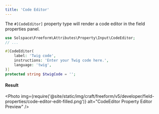 ```yaml
---
title: 'Code Editor'
---
```



The `#[CodeEditor]` property type will render a code editor in the field properties panel.

```php showLineNumbers
use Solspace\Freeform\Attributes\Property\Input\CodeEditor;
// ...

#[CodeEditor(
    label: 'Twig code',
    instructions: 'Enter your Twig code here.',
    language: 'twig',
)]
protected string $twigCode = '';
```

#### Result
<Photo
  img={require('@site/static/img/craft/freeform/v5/developer/field-properties/code-editor-edit-filled.png')}
  alt="CodeEditor Property Editor Preview"
/>
